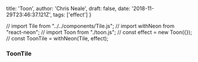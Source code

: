   title: 'Toon',
  author: 'Chris Neale',
  draft: false,
  date: '2018-11-29T23:46:37.121Z',
  tags: ['effect']
}

// import Tile from "../../components/Tile.js";
// import withNeon from "react-neon";
// import Toon from "./toon.js";
// const effect = new Toon({});
// const ToonTile = withNeon(Tile, effect);

### ToonTile
